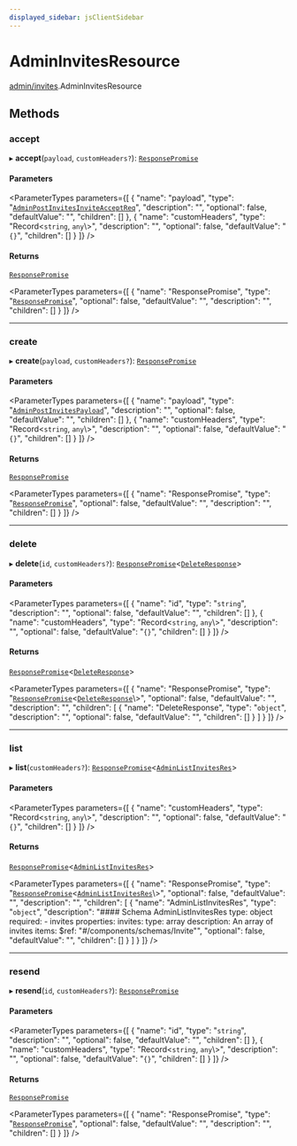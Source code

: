 ```yaml
---
displayed_sidebar: jsClientSidebar
---
```



# AdminInvitesResource

[admin/invites](../../modules/admin_invites.mdx).AdminInvitesResource

## Methods

### accept

▸ **accept**(`payload`, `customHeaders?`): [`ResponsePromise`](../../swaps/modules/swaps.internal.mdx#responsepromise)

#### Parameters

<ParameterTypes parameters={[
  {
    "name": "payload",
    "type": "[`AdminPostInvitesInviteAcceptReq`](../../internal/classes/admin_discounts.internal.internal.AdminPostInvitesInviteAcceptReq.mdx)",
    "description": "",
    "optional": false,
    "defaultValue": "",
    "children": []
  },
  {
    "name": "customHeaders",
    "type": "Record<`string`, `any`\\>",
    "description": "",
    "optional": false,
    "defaultValue": "`{}`",
    "children": []
  }
]} />

#### Returns

[`ResponsePromise`](../../swaps/modules/swaps.internal.mdx#responsepromise)

<ParameterTypes parameters={[
  {
    "name": "ResponsePromise",
    "type": "[`ResponsePromise`](../../swaps/modules/swaps.internal.mdx#responsepromise)",
    "optional": false,
    "defaultValue": "",
    "description": "",
    "children": []
  }
]} />

___

### create

▸ **create**(`payload`, `customHeaders?`): [`ResponsePromise`](../../swaps/modules/swaps.internal.mdx#responsepromise)

#### Parameters

<ParameterTypes parameters={[
  {
    "name": "payload",
    "type": "[`AdminPostInvitesPayload`](../modules/admin_invites.internal.mdx#adminpostinvitespayload)",
    "description": "",
    "optional": false,
    "defaultValue": "",
    "children": []
  },
  {
    "name": "customHeaders",
    "type": "Record<`string`, `any`\\>",
    "description": "",
    "optional": false,
    "defaultValue": "`{}`",
    "children": []
  }
]} />

#### Returns

[`ResponsePromise`](../../swaps/modules/swaps.internal.mdx#responsepromise)

<ParameterTypes parameters={[
  {
    "name": "ResponsePromise",
    "type": "[`ResponsePromise`](../../swaps/modules/swaps.internal.mdx#responsepromise)",
    "optional": false,
    "defaultValue": "",
    "description": "",
    "children": []
  }
]} />

___

### delete

▸ **delete**(`id`, `customHeaders?`): [`ResponsePromise`](../../swaps/modules/swaps.internal.mdx#responsepromise)<[`DeleteResponse`](../../internal/modules/admin_discounts.internal.internal.mdx#deleteresponse)\>

#### Parameters

<ParameterTypes parameters={[
  {
    "name": "id",
    "type": "`string`",
    "description": "",
    "optional": false,
    "defaultValue": "",
    "children": []
  },
  {
    "name": "customHeaders",
    "type": "Record<`string`, `any`\\>",
    "description": "",
    "optional": false,
    "defaultValue": "`{}`",
    "children": []
  }
]} />

#### Returns

[`ResponsePromise`](../../swaps/modules/swaps.internal.mdx#responsepromise)<[`DeleteResponse`](../../internal/modules/admin_discounts.internal.internal.mdx#deleteresponse)\>

<ParameterTypes parameters={[
  {
    "name": "ResponsePromise",
    "type": "[`ResponsePromise`](../../swaps/modules/swaps.internal.mdx#responsepromise)<[`DeleteResponse`](../../internal/modules/admin_discounts.internal.internal.mdx#deleteresponse)\\>",
    "optional": false,
    "defaultValue": "",
    "description": "",
    "children": [
      {
        "name": "DeleteResponse",
        "type": "`object`",
        "description": "",
        "optional": false,
        "defaultValue": "",
        "children": []
      }
    ]
  }
]} />

___

### list

▸ **list**(`customHeaders?`): [`ResponsePromise`](../../swaps/modules/swaps.internal.mdx#responsepromise)<[`AdminListInvitesRes`](../../internal/modules/admin_discounts.internal.internal.mdx#adminlistinvitesres)\>

#### Parameters

<ParameterTypes parameters={[
  {
    "name": "customHeaders",
    "type": "Record<`string`, `any`\\>",
    "description": "",
    "optional": false,
    "defaultValue": "`{}`",
    "children": []
  }
]} />

#### Returns

[`ResponsePromise`](../../swaps/modules/swaps.internal.mdx#responsepromise)<[`AdminListInvitesRes`](../../internal/modules/admin_discounts.internal.internal.mdx#adminlistinvitesres)\>

<ParameterTypes parameters={[
  {
    "name": "ResponsePromise",
    "type": "[`ResponsePromise`](../../swaps/modules/swaps.internal.mdx#responsepromise)<[`AdminListInvitesRes`](../../internal/modules/admin_discounts.internal.internal.mdx#adminlistinvitesres)\\>",
    "optional": false,
    "defaultValue": "",
    "description": "",
    "children": [
      {
        "name": "AdminListInvitesRes",
        "type": "`object`",
        "description": "#### Schema AdminListInvitesRes type: object required: - invites properties: invites: type: array description: An array of invites items: $ref: \"#/components/schemas/Invite\"",
        "optional": false,
        "defaultValue": "",
        "children": []
      }
    ]
  }
]} />

___

### resend

▸ **resend**(`id`, `customHeaders?`): [`ResponsePromise`](../../swaps/modules/swaps.internal.mdx#responsepromise)

#### Parameters

<ParameterTypes parameters={[
  {
    "name": "id",
    "type": "`string`",
    "description": "",
    "optional": false,
    "defaultValue": "",
    "children": []
  },
  {
    "name": "customHeaders",
    "type": "Record<`string`, `any`\\>",
    "description": "",
    "optional": false,
    "defaultValue": "`{}`",
    "children": []
  }
]} />

#### Returns

[`ResponsePromise`](../../swaps/modules/swaps.internal.mdx#responsepromise)

<ParameterTypes parameters={[
  {
    "name": "ResponsePromise",
    "type": "[`ResponsePromise`](../../swaps/modules/swaps.internal.mdx#responsepromise)",
    "optional": false,
    "defaultValue": "",
    "description": "",
    "children": []
  }
]} />
